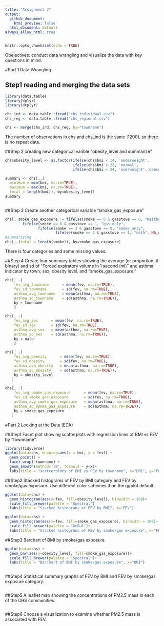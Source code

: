 ```yaml
---
title: "Assignment 2"
output:
  github_document:
    html_preview: false
  html_document: default
always_allow_html: true
---
```


```r
knitr::opts_chunk$set(echo = TRUE)
```

Obejectives: conduct data wrangling and visualize the data with key questions in mind.

#Part 1 Data Wrangling

## Step1 reading and merging the data sets
```r
library(data.table)
library(dplyr)
library(dtplyr)

chs_ind <- data.table::fread("chs_individual.csv")
chs_reg <- data.table::fread("chs_regional.csv")

chs <- merge(chs_ind, chs_reg, by="townname")
```
The number of observations in chs and chs_ind is the same (1200), so there is no repeat data.

##Step 2 creating new categorical varible "obesity_level and summarize"
```r
chs$obesity_level <- as.factor(ifelse(chs$bmi < 14, 'underweight',
                               ifelse(chs$bmi < 22, 'normal', 
                               ifelse(chs$bmi < 24, 'overweight','obese' ))))

summary <- chs[,.(
  minimum = min(bmi, na.rm=TRUE),
  maximum = max(bmi, na.rm=TRUE),
  total = length(bmi)), by=obesity_level]
summary
                            
```

##Step 3 Create another categorical variable "smoke_gas_exposure"
```r
chs[, smoke_gas_exposure := fifelse(smoke == 0 & gasstove == 0, "Neither",
        fifelse(smoke == 0 & gasstove == 1, "gas_only",
               fifelse(smoke == 1 & gasstove == 0, "smoke_only",
                       fifelse(smoke == 1 & gasstove == 1, "both", NA_character_))))]
#summarizing 
chs[,.(total = length(smoke)), by=smoke_gas_exposure]
```
There is four categories and some missing values. 

##Step 4 Create four summary tables showing the average (or proportion, if binary) and sd of “Forced expiratory volume in 1 second (ml)” and asthma indicator by town, sex, obesity level, and “smoke_gas_exposure.”
```r
chs[, .(
    fev_avg_townname      = mean(fev, na.rm=TRUE),
    fev_sd_townname       = sd(fev, na.rm=TRUE),
    asthma_avg_townname   = mean(asthma, na.rm=TRUE),
    asthma_sd_townname    = sd(asthma, na.rm=TRUE)),
    by = townname
    ] 
```
```r
chs[, .(
    fev_avg_sex      = mean(fev, na.rm=TRUE),
    fev_sd_sex       = sd(fev, na.rm=TRUE),
    asthma_avg_sex   = mean(asthma, na.rm=TRUE),
    asthma_sd_sex    = sd(asthma, na.rm=TRUE)),
    by = male
    ] 
```

```r
chs[, .(
    fev_avg_obesity      = mean(fev, na.rm=TRUE),
    fev_sd_obesity       = sd(fev, na.rm=TRUE),
    asthma_avg_obesity   = mean(asthma, na.rm=TRUE),
    asthma_sd_obesity    = sd(asthma, na.rm=TRUE)),
    by = obesity_level
   ]
```
```r
chs[, .(
    fev_avg_smoke_gas_exposure      = mean(fev, na.rm=TRUE),
    fev_sd_smoke_gas_exposure       = sd(fev, na.rm=TRUE),
    asthma_avg_smoke_gas_exposure   = mean(asthma, na.rm=TRUE),
    asthma_sd_smoke_gas_exposure    = sd(asthma, na.rm=TRUE)),
    by = smoke_gas_exposure
   ]
```

#Part 2 Looking at the Data (EDA)

##Step1 Facet plot showing scatterplots with regression lines of BMI vs FEV by “townname”.
```r
library(tidyverse)
ggplot(data=chs, mapping=aes(x = bmi, y = fev)) +
  geom_point() + 
  facet_wrap(~townname) +
  geom_smooth(method='lm', formula = y~x)+
  labs(title = "scatterplots of BMI vs FEV by townname", x="BMI", y="FEV")
```

##Step2 Stacked histograms of FEV by BMI category and FEV by smoke/gas exposure. Use different color schemes than the ggplot default.
```r
ggplot(data=chs) +
  geom_histogram(aes(x=fev, fill=obesity_level), binwidth = 100)+
  scale_fill_brewer(palette = "Spectral")
  labs(title = "Stacked histograms of FEV by BMI", x="FEV")
```
```r
ggplot(data=chs) +
  geom_histogram(aes(x=fev, fill=smoke_gas_exposure), binwidth = 100)+
  scale_fill_brewer(palette = "GnBul")+
  labs(title = "Stacked histograms of FEV by smoke/gas exposure", x="FEV")
```

##Step3 Barchart of BMI by smoke/gas exposure.
```r
ggplot(data=chs) +
  geom_bar(aes(x=obesity_level, fill=smoke_gas_exposure))+
  scale_fill_brewer(palette = "Spectral")+
  labs(title = "Barchart of BMI by smoke/gas exposure", x="BMI")
  
```

##Step4 Statistical summary graphs of FEV by BMI and FEV by smoke/gas exposure category.
```r

```

##Step5 A leaflet map showing the concentrations of PM2.5 mass in each of the CHS communities.
```r

```

##Step6 Choose a visualization to examine whether PM2.5 mass is associated with FEV.
```r

```

